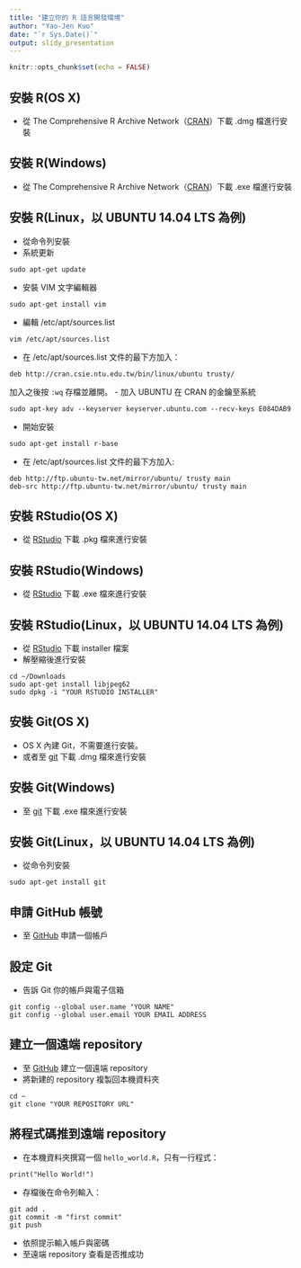 ```yaml
---
title: "建立你的 R 語言開發環境"
author: "Yao-Jen Kuo"
date: "`r Sys.Date()`"
output: slidy_presentation
---
```


```r
knitr::opts_chunk$set(echo = FALSE)
```

## 安裝 R(OS X)

- 從 The Comprehensive R Archive Network（[CRAN](https://cran.r-project.org/)）下載 .dmg 檔進行安裝

## 安裝 R(Windows)

- 從 The Comprehensive R Archive Network（[CRAN](https://cran.r-project.org/)）下載 .exe 檔進行安裝

## 安裝 R(Linux，以 UBUNTU 14.04 LTS 為例)

- 從命令列安裝
- 系統更新
```
sudo apt-get update
```
- 安裝 VIM 文字編輯器
```
sudo apt-get install vim
```
- 編輯 /etc/apt/sources.list
```
vim /etc/apt/sources.list
```
- 在 /etc/apt/sources.list 文件的最下方加入：
```
deb http://cran.csie.ntu.edu.tw/bin/linux/ubuntu trusty/
```
加入之後按 `:wq` 存檔並離開。
- 加入 UBUNTU 在 CRAN 的金鑰至系統
```
sudo apt-key adv --keyserver keyserver.ubuntu.com --recv-keys E084DAB9
```
- 開始安裝
```
sudo apt-get install r-base
```
- 在 /etc/apt/sources.list 文件的最下方加入:
```
deb http://ftp.ubuntu-tw.net/mirror/ubuntu/ trusty main 
deb-src http://ftp.ubuntu-tw.net/mirror/ubuntu/ trusty main
```

## 安裝 RStudio(OS X)

- 從 [RStudio](https://www.rstudio.com/products/rstudio/download3/) 下載 .pkg 檔來進行安裝

## 安裝 RStudio(Windows)

- 從 [RStudio](https://www.rstudio.com/products/rstudio/download3/) 下載 .exe 檔來進行安裝

## 安裝 RStudio(Linux，以 UBUNTU 14.04 LTS 為例)

- 從 [RStudio](https://www.rstudio.com/products/rstudio/download3/) 下載 installer 檔案
- 解壓縮後進行安裝
```
cd ~/Downloads
sudo apt-get install libjpeg62
sudo dpkg -i "YOUR RSTUDIO INSTALLER"
```

## 安裝 Git(OS X)

- OS X 內建 Git，不需要進行安裝。
- 或者至 [git](https://git-scm.com/download/mac) 下載 .dmg 檔來進行安裝

## 安裝 Git(Windows)

- 至 [git](https://git-scm.com/download/win) 下載 .exe 檔來進行安裝

## 安裝 Git(Linux，以 UBUNTU 14.04 LTS 為例)

- 從命令列安裝
```
sudo apt-get install git
```

## 申請 GitHub 帳號

- 至 [GitHub](https://github.com/) 申請一個帳戶

## 設定 Git

- 告訴 Git 你的帳戶與電子信箱
```
git config --global user.name "YOUR NAME"
git config --global user.email YOUR EMAIL ADDRESS
```

## 建立一個遠端 repository

- 至 [GitHub](https://github.com/) 建立一個遠端 repository
- 將新建的 repository 複製回本機資料夾
```
cd ~
git clone "YOUR REPOSITORY URL"
```

## 將程式碼推到遠端 repository

- 在本機資料夾撰寫一個 `hello_world.R`，只有一行程式：
```
print("Hello World!")
```

- 存檔後在命令列輸入：
```
git add .
git commit -m "first commit"
git push
```

- 依照提示輸入帳戶與密碼
- 至遠端 repository 查看是否推成功